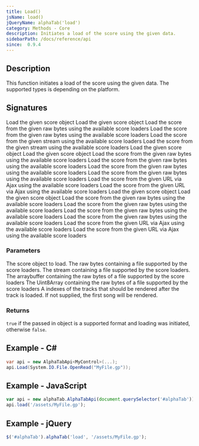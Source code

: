 ```yaml
---
title: Load()
jsName: load()
jQueryName: alphaTab('load')
category: Methods - Core
description: Initiates a load of the score using the given data.
sidebarPath: /docs/reference/api
since:  0.9.4
---
```



## Description
This function initiates a load of the score using the given data. The supported types is depending on the platform. 

## Signatures

<TypeTable>
    <TypeRow type="net" name="bool Load(Score score)">
        Load the given score object
    </TypeRow>
    <TypeRow type="net" name="bool Load(Score score, int[] trackIndexes)">
        Load the given score object
    </TypeRow>
    <TypeRow type="net" name="bool Load(byte[] raw)">
        Load the score from the given raw bytes using the available score loaders
    </TypeRow>
    <TypeRow type="net" name="bool Load(byte[] raw, int[] trackIndexes)">
        Load the score from the given raw bytes using the available score loaders
    </TypeRow>
    <TypeRow type="net" name="bool Load(Stream raw)">
        Load the score from the given stream using the available score loaders
    </TypeRow>
    <TypeRow type="net" name="bool Load(Stream raw, int[] trackIndexes)">
        Load the score from the given stream using the available score loaders
    </TypeRow>
    <TypeRow type="js" name="function load(score)">
        Load the given score object
    </TypeRow>
    <TypeRow type="js" name="function load(score, trackIndexes)">
        Load the given score object
    </TypeRow>
    <TypeRow type="js" name="function load(arrayBuffer)">
        Load the score from the given raw bytes using the available score loaders
    </TypeRow>
    <TypeRow type="js" name="function load(arrayBuffer, trackIndexes)">
        Load the score from the given raw bytes using the available score loaders
    </TypeRow>
    <TypeRow type="js" name="function load(uint8array)">
        Load the score from the given raw bytes using the available score loaders
    </TypeRow>
    <TypeRow type="js" name="function load(uint8array, trackIndexes)">
        Load the score from the given raw bytes using the available score loaders
    </TypeRow>
    <TypeRow type="js" name="function load(url)">
        Load the score from the given URL via Ajax using the available score loaders
    </TypeRow>
    <TypeRow type="js" name="function load(url, trackIndexes)">
        Load the score from the given URL via Ajax using the available score loaders
    </TypeRow>
    <TypeRow type="jquery" name="alphaTab('load', score)">
        Load the given score object
    </TypeRow>
    <TypeRow type="jquery" name="alphaTab('load', score, trackIndexes)">
        Load the given score object
    </TypeRow>
    <TypeRow type="jquery" name="alphaTab('load', arraybuffer)">
        Load the score from the given raw bytes using the available score loaders
    </TypeRow>
    <TypeRow type="jquery" name="alphaTab('load', arraybuffer, trackIndexes)">
        Load the score from the given raw bytes using the available score loaders
    </TypeRow>
    <TypeRow type="jquery" name="alphaTab('load', uint8array)">
        Load the score from the given raw bytes using the available score loaders
    </TypeRow>
    <TypeRow type="jquery" name="alphaTab('load', uint8array, trackIndexes)">
        Load the score from the given raw bytes using the available score loaders
    </TypeRow>
    <TypeRow type="jquery" name="alphaTab('load', url)">
        Load the score from the given URL via Ajax using the available score loaders
    </TypeRow>
    <TypeRow type="jquery" name="alphaTab('load', url, trackIndexes)">
        Load the score from the given URL via Ajax using the available score loaders
    </TypeRow>
</TypeTable>

### Parameters

<ParameterTable>
    <ParameterRow platform="net" name="score" type="AlphaTab.Model.Score">
        The score object to load.
    </ParameterRow>
    <ParameterRow platform="net" name="raw" type="byte[]">
        The raw bytes containing a file supported by the score loaders.
    </ParameterRow>
    <ParameterRow platform="net" name="raw" type="System.IO.Stream">
        The stream containing a file supported by the score loaders.
    </ParameterRow>
    <ParameterRow platform="js-jquery" name="arraybuffer" type="ArrayBuffer">
        The arraybuffer containing the raw bytes of a file supported by the score loaders
    </ParameterRow>
    <ParameterRow platform="js-jquery" name="uint8array" type="Uint8Array">
        The Uint8Array containing the raw bytes of a file supported by the score loaders
    </ParameterRow>
    <ParameterRow platform="all" name="trackIndexes" type="int[]">
        A indexes of the tracks that should be rendered after the track is loaded. If not supplied, the first song will be rendered.
    </ParameterRow>
</ParameterTable>

### Returns
`true` if the passed in object is a supported format and loading was initiated, otherwise `false`.

## Example - C#

```csharp
var api = new AlphaTabApi<MyControl>(...);
api.Load(System.IO.File.OpenRead("MyFile.gp"));
```

## Example - JavaScript

```js
var api = new alphaTab.AlphaTabApi(document.querySelector('#alphaTab'));
api.load('/assets/MyFile.gp');
```

## Example - jQuery

```js
$('#alphaTab').alphaTab('load', '/assets/MyFile.gp');
```